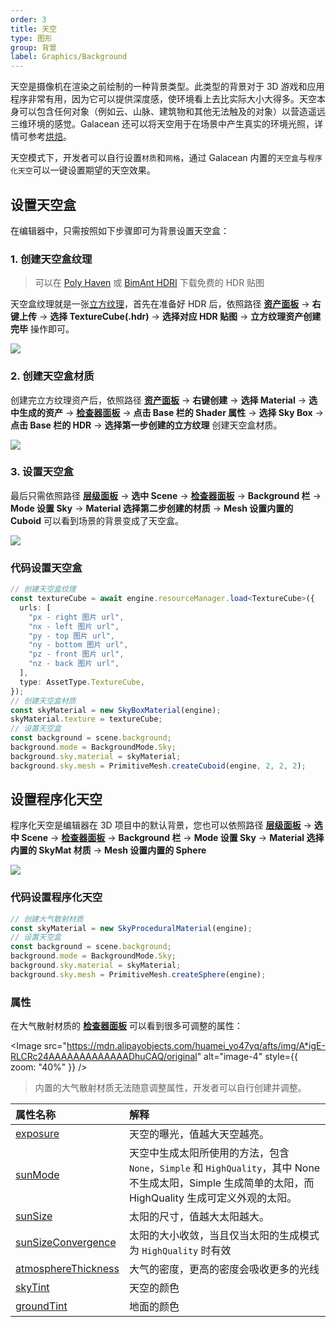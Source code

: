 ```yaml
---
order: 3
title: 天空
type: 图形
group: 背景
label: Graphics/Background
---
```


天空是摄像机在渲染之前绘制的一种背景类型。此类型的背景对于 3D 游戏和应用程序非常有用，因为它可以提供深度感，使环境看上去比实际大小大得多。天空本身可以包含任何对象（例如云、山脉、建筑物和其他无法触及的对象）以营造遥远三维环境的感觉。Galacean 还可以将天空用于在场景中产生真实的环境光照，详情可参考[烘焙](/docs/graphics/light/bake/)。

天空模式下，开发者可以自行设置`材质`和`网格`，通过 Galacean 内置的`天空盒`与`程序化天空`可以一键设置期望的天空效果。

## 设置天空盒

在编辑器中，只需按照如下步骤即可为背景设置天空盒：

### 1. 创建天空盒纹理

> 可以在 [Poly Haven](https://polyhaven.com/) 或 [BimAnt HDRI](http://hdri.bimant.com/) 下载免费的 HDR 贴图

天空盒纹理就是一张[立方纹理](/docs/graphics/texture/cube/)，首先在准备好 HDR 后，依照路径 **[资产面板](/docs/assets/interface)** -> **右键上传** -> **选择 TextureCube(.hdr)** -> **选择对应 HDR 贴图** -> **立方纹理资产创建完毕** 操作即可。

<Image src="https://mdn.alipayobjects.com/huamei_yo47yq/afts/img/A*Oi3FSLEEaYgAAAAAAAAAAAAADhuCAQ/original" />

### 2. 创建天空盒材质

创建完立方纹理资产后，依照路径 **[资产面板](/docs/assets/interface)** -> **右键创建** -> **选择 Material** -> **选中生成的资产** -> **[检查器面板](/docs/interface/inspector)** -> **点击 Base 栏的 Shader 属性** -> **选择 Sky Box** -> **点击 Base 栏的 HDR** -> **选择第一步创建的立方纹理** 创建天空盒材质。

<Image src="https://mdn.alipayobjects.com/huamei_yo47yq/afts/img/A*9j2eSYkwg8MAAAAAAAAAAAAADhuCAQ/original" />

### 3. 设置天空盒

最后只需依照路径 **[层级面板](/docs/interface/hierarchy)** -> **选中 Scene** -> **[检查器面板](/docs/interface/inspector)** -> **Background 栏** -> **Mode 设置 Sky** -> **Material 选择第二步创建的材质** -> **Mesh 设置内置的 Cuboid** 可以看到场景的背景变成了天空盒。

<Image src="https://mdn.alipayobjects.com/huamei_yo47yq/afts/img/A*rqvsSpkGJ6UAAAAAAAAAAAAADhuCAQ/original" />

### 代码设置天空盒

```typescript
// 创建天空盒纹理
const textureCube = await engine.resourceManager.load<TextureCube>({
  urls: [
    "px - right 图片 url",
    "nx - left 图片 url",
    "py - top 图片 url",
    "ny - bottom 图片 url",
    "pz - front 图片 url",
    "nz - back 图片 url",
  ],
  type: AssetType.TextureCube,
});
// 创建天空盒材质
const skyMaterial = new SkyBoxMaterial(engine);
skyMaterial.texture = textureCube;
// 设置天空盒
const background = scene.background;
background.mode = BackgroundMode.Sky;
background.sky.material = skyMaterial;
background.sky.mesh = PrimitiveMesh.createCuboid(engine, 2, 2, 2);
```

## 设置程序化天空

程序化天空是编辑器在 3D 项目中的默认背景，您也可以依照路径 **[层级面板](/docs/interface/hierarchy)** -> **选中 Scene** -> **[检查器面板](/docs/interface/inspector)** -> **Background 栏** -> **Mode 设置 Sky** -> **Material 选择内置的 SkyMat 材质** -> **Mesh 设置内置的 Sphere**

<Image src="https://mdn.alipayobjects.com/huamei_yo47yq/afts/img/A*Qe3IRJ9ciNoAAAAAAAAAAAAADhuCAQ/original" />

### 代码设置程序化天空

```typescript
// 创建大气散射材质
const skyMaterial = new SkyProceduralMaterial(engine);
// 设置天空盒
const background = scene.background;
background.mode = BackgroundMode.Sky;
background.sky.material = skyMaterial;
background.sky.mesh = PrimitiveMesh.createSphere(engine);
```

### 属性

在大气散射材质的 **[检查器面板](/docs/interface/inspector)** 可以看到很多可调整的属性：

<Image src="https://mdn.alipayobjects.com/huamei_yo47yq/afts/img/A*igE-RLCRc24AAAAAAAAAAAAADhuCAQ/original" alt="image-4" style={{ zoom: "40%" }} />

> 内置的大气散射材质无法随意调整属性，开发者可以自行创建并调整。

| 属性名称                                                                    | 解释                                                                                                                                                   |
| :-------------------------------------------------------------------------- | :----------------------------------------------------------------------------------------------------------------------------------------------------- |
| [exposure](/apis/core/#SkyProceduralMaterial-exposure)                       | 天空的曝光，值越大天空越亮。                                                                                                                           |
| [sunMode](/apis/core/#SkyProceduralMaterial-sunMode)                         | 天空中生成太阳所使用的方法，包含 `None`，`Simple` 和 `HighQuality`，其中 None 不生成太阳，Simple 生成简单的太阳，而 HighQuality 生成可定义外观的太阳。 |
| [sunSize](/apis/core/#SkyProceduralMaterial-sunSize)                         | 太阳的尺寸，值越大太阳越大。                                                                                                                           |
| [sunSizeConvergence](/apis/core/#SkyProceduralMaterial-sunSizeConvergence)   | 太阳的大小收敛，当且仅当太阳的生成模式为 `HighQuality` 时有效                                                                                          |
| [atmosphereThickness](/apis/core/#SkyProceduralMaterial-atmosphereThickness) | 大气的密度，更高的密度会吸收更多的光线                                                                                                                 |
| [skyTint](/apis/core/#SkyProceduralMaterial-skyTint)                         | 天空的颜色                                                                                                                                             |
| [groundTint](/apis/core/#SkyProceduralMaterial-groundTint)                   | 地面的颜色                                                                                                                                             |
